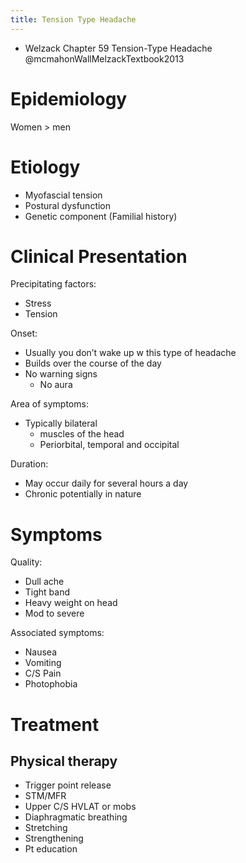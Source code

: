```yaml
---
title: Tension Type Headache
---
```


:::{.callout-note}

- Welzack Chapter 59 Tension-Type Headache @mcmahonWallMelzackTextbook2013
:::

# Epidemiology

Women > men

# Etiology

- Myofascial tension
- Postural dysfunction
- Genetic component (Familial history)

# Clinical Presentation

Precipitating factors:

- Stress
- Tension

Onset:

- Usually you don't wake up w this type of headache
- Builds over the course of the day
- No warning signs
    - No aura

Area of symptoms:

- Typically bilateral
    - muscles of the head
    - Periorbital, temporal and occipital

Duration:

- May occur daily for several hours a day
- Chronic potentially in nature


# Symptoms

Quality:

- Dull ache
- Tight band
- Heavy weight on head
- Mod to severe

Associated symptoms:

- Nausea
- Vomiting
- C/S Pain
- Photophobia

# Treatment

## Physical therapy

:::{.callout title="PT School recommendations"}
- Trigger point release
- STM/MFR
- Upper C/S HVLAT or mobs
- Diaphragmatic breathing
- Stretching
- Strengthening
- Pt education
:::
